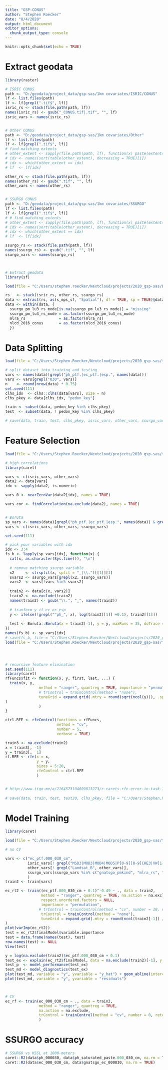 ```yaml
---
title: "GSP-CONUS"
author: "Stephen Roecker"
date: "8/4/2020"
output: html_document
editor_options: 
  chunk_output_type: console
---
```


```r
knitr::opts_chunk$set(echo = TRUE)
```



# Extract geodata

```r

library(raster)

# ISRIC CONUS
path <- "D:/geodata/project_data/gsp-sas/1km covariates/ISRIC/CONUS"
lf <- list.files(path)
lf <- lf[grepl(".tif$", lf)]
isric_rs <- stack(file.path(path, lf))
names(isric_rs) <- gsub("_CONUS.tif|.tif", "", lf)
isric_vars <- names(isric_rs)


# Other CONUS
path <- "D:/geodata/project_data/gsp-sas/1km covariates/Other"
lf <- list.files(path)
lf <- lf[grepl(".tif$", lf)]
# find matching extents
# other_extent <- sapply(file.path(path, lf), function(x) paste(extent(raster(x))))
# idx <- names(sort(table(other_extent), decreasing = TRUE)[1])
# idx <- which(other_extent == idx)
# lf  <- lf[idx]

other_rs <- stack(file.path(path, lf))
names(other_rs) <- gsub(".tif", "", lf)
other_vars <- names(other_rs)


# SSURGO CONUS
path <- "D:/geodata/project_data/gsp-sas/1km covariates/SSURGO"
lf <- list.files(path)
lf <- lf[grepl(".tif$", lf)]
# # find matching extents
# other_extent <- sapply(file.path(path, lf), function(x) paste(extent(raster(x))))
# idx <- names(sort(table(other_extent), decreasing = TRUE)[1])
# idx <- which(other_extent == idx)
# lf  <- lf[idx]

ssurgo_rs <- stack(file.path(path, lf))
names(ssurgo_rs) <- gsub(".tif", "", lf)
ssurgo_vars <- names(ssurgo_rs)



# Extract geodata
library(sf)

load(file = "C:/Users/stephen.roecker/Nextcloud/projects/2020_gsp-sas/LDM-compact_20200709.RData")

rs   <- stack(isric_rs, other_rs, ssurgo_rs)
data <- extract(rs, as(s_mps_sf, "Spatial"), df = TRUE, sp = TRUE)@data
data <- within(data, {
  ssurgo_pm_lu3_rs_mode[is.na(ssurgo_pm_lu3_rs_mode)] = "missing"
  ssurgo_pm_lu3_rs_mode = as.factor(ssurgo_pm_lu3_rs_mode)
  mlra_rs               = as.factor(mlra_rs)
  nlcd_2016_conus       = as.factor(nlcd_2016_conus)
  })

```



# Data Splitting

```r

load(file = "C:/Users/Stephen.Roecker/Nextcloud/projects/2020_gsp-sas/training_data.RData")

# split dataset into training and testing
vars <- names(data)[grepl("ph_ptf.|ec_ptf.|esp.", names(data))]
vars <- vars[grepl("030", vars)]
n    <- round(nrow(data) * 0.75)
set.seed(111)
clhs_idx  <- clhs::clhs(data[vars], size = n)
clhs_pkey <- data[clhs_idx, "pedon_key"]

train <- subset(data, pedon_key %in% clhs_pkey)
test  <- subset(data, ! pedon_key %in% clhs_pkey)

# save(data, train, test, clhs_pkey, isric_vars, other_vars, ssurgo_vars, file = "C:/Users/Stephen.Roecker/Nextcloud/projects/2020_gsp-sas/training_data.RData")

```



# Feature Selection

```r

load(file = "C:/Users/Stephen.Roecker/Nextcloud/projects/2020_gsp-sas/training_data.RData")

# high correlations
library(caret)

vars <- c(isric_vars, other_vars)
data2 <- data[vars]
idx <- sapply(data2, is.numeric)

vars_0 <- nearZeroVar(data2[idx], names = TRUE)

vars_cor <- findCorrelation(na.exclude(data2), names = TRUE)


# Boruta
sp_vars <- names(data)[grepl("ph_ptf.|ec_ptf.|esp.", names(data)) & grepl("030", names(data))]
vars <- c(isric_vars, other_vars, ssurgo_vars)

set.seed(111)

# pick your variables with idx
idx <- 3:4
fs_b <- lapply(sp_vars[idx], function(x) {
  cat(x, as.character(Sys.time()), "\n")
  
  # remove matching ssurgo variable
  x2     <- strsplit(x, split = "_|\\.")[[1]][1]
  svars2 <- ssurgo_vars[grepl(x2, ssurgo_vars)]
  vars2  <- vars[!vars %in% svars2]
  
  train2 <- data[c(x, vars2)]
  train2 <- na.exclude(train2)
  names(train2) <- gsub("\\.", "_", names(train2))
  
  # tranform y if ec or esp
  y <- ifelse(!grepl("^ph_", x), log(train2[[1]] +0.1), train2[[1]])
  
  test <- Boruta::Boruta(x = train2[-1], y = y, maxRuns = 35, doTrace = 1)
})
names(fs_b) <- sp_vars[idx]
# save(fs_b, file = "C:/Users/Stephen.Roecker/Nextcloud/projects/2020_gsp-sas/fs_boruta.RData")
load(file = "C:/Users/Stephen.Roecker/Nextcloud/projects/2020_gsp-sas/fs_boruta.RData")




# recursive feature elimination
set.seed(111)
library(caret)
rfFuncs$fit <- function(x, y, first, last, ...) {
  train(x, y, 
               method = "ranger", quantreg = TRUE, importance = "permutation",
               # trControl = trainControl(method = "none"), 
               tuneGrid = expand.grid(.mtry = round(sqrt(ncol(y))), .splitrule = "variance", .min.node.size = c(5)
)
               )
}

ctrl.RFE <- rfeControl(functions = rfFuncs,
                       method = "cv",
                       number = 5, 
                       verbose = TRUE)

train3 <- na.exclude(train2)
x = train3[, -1]
y = train3[,  1]
rf.RFE <- rfe(x = x,
              y = y,
              sizes = 5:20,
              rfeControl = ctrl.RFE
              )


# http://www.itgo.me/a/2164573104609813273/r-carets-rfe-error-in-task-1-failed-rfe-is-expecting-184-importance-val
 
# save(data, train, test, test30, clhs_pkey, file = "C:/Users/Stephen.Roecker/Nextcloud/projects/2020_gsp-sas/training_data.RData")

```



# Model Training

```r

library(caret)

load(file = "C:/Users/Stephen.Roecker/Nextcloud/projects/2020_gsp-sas/training_data.RData")

# no CV

vars <- c("ec_ptf.000_030_cm",
          isric_vars[! grepl("MSD3|MOD3|MOD4|MOD5|P[0-9][0-9]CHE3|VW[1-6]MOD1|...L00|...L14|^L00_|^L14_", isric_vars)], 
          other_vars[! grepl("Landsat_B", other_vars)], 
          ssurgo_vars[ssurgo_vars %in% c("gnatsgo_pmkind", "mlra_rs", "ph30_rs_average", "sar30_rs_average")]
          )
train2 <- train[vars]

ec_rt2 <- train((ec_ptf.000_030_cm + 0.1)^-0.49 ~ ., data = train2, 
                method = "ranger", quantreg = TRUE, na.action = na.exclude,
                respect.unordered.factors = NULL,
                importance = "permutation", 
               # trControl = trainControl(method = "cv", number = 10, repeats = 5, returnResamp = "all", savePredictions = TRUE, search = "random", verboseIter = FALSE), 
                trControl = trainControl(method = "none"), 
                tuneGrid = expand.grid(.mtry = round(ncol(train2[-1]) / 3), .splitrule = "variance", .min.node.size = c(5))
)
plot(varImp(ec_rt2))
test = ec_rt2$finalModel$variable.importance
test = data.frame(names(test), test)
row.names(test) <- NULL
View(test)

y = log(na.exclude(train2)$ec_ptf.000_030_cm + 0.1)
test_ex <- explain(ec_rt2$finalModel, data = na.exclude(train2)[-1], y = y)
test_p  <- model_performance(test_ex)
test_md <- model_diagnostics(test_ex)
plot(test_md, variable = "y", yvariable = "y_hat") + geom_abline(intercept = 0, slope = 1)
plot(test_md, variable = "y", yvariable = "residuals")



# CV
ec_rf <- train(ec_000_030_cm ~ ., data = train2, 
               method = "ranger", quantreg = TRUE,
               na.action = na.exclude,
               trControl = trainControl(method = "cv", number = 0, returnResamp = "all", savePredictions = TRUE, search = "random", verboseIter = FALSE)
               )

```



# SSURGO accuracy

```r

# SSURGO vs KSSL at 1000-meters
caret::R2(data$ph_000030, data$ph_saturated_paste.000_030_cm, na.rm = TRUE)
caret::R2(data$ec_000_030_cm, data$gnatsgo_ec_000030, na.rm = TRUE)

```

